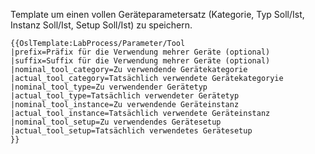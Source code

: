 <noinclude>Template um einen vollen Geräteparametersatz (Kategorie, Typ Soll/Ist, Instanz Soll/Ist, Setup Soll/Ist) zu speichern.
<pre>
{{OslTemplate:LabProcess/Parameter/Tool
|prefix=Präfix für die Verwendung mehrer Geräte (optional)
|suffix=Suffix für die Verwendung mehrer Geräte (optional)
|nominal_tool_category=Zu verwendende Gerätekategorie
|actual_tool_category=Tatsächlich verwendete Gerätekategoryie
|nominal_tool_type=Zu verwendender Gerätetyp
|actual_tool_type=Tatsächlich verwendeter Gerätetyp
|nominal_tool_instance=Zu verwendende Geräteinstanz
|actual_tool_instance=Tatsächlich verwendete Geräteinstanz
|nominal_tool_setup=Zu verwendendes Gerätesetup
|actual_tool_setup=Tatsächlich verwendetes Gerätesetup
}}
</pre>
</noinclude><includeonly><!--

-->{{OslTemplate:LabProcess/Parameter
   |name={{{prefix|}}}DeviceCategory{{{suffix|}}}|type=Nominal |property=HasDeviceCategory |value={{{nominal_tool_category|}}}
}}<!--
-->{{OslTemplate:LabProcess/Parameter
   |name={{{prefix|}}}DeviceCategory{{{suffix|}}}|type=Actual |property=HasDeviceCategory |value={{{actual_tool_category|}}}
}}<!--
-->{{OslTemplate:LabProcess/Parameter
   |name={{{prefix|}}}DeviceType{{{suffix|}}}|type=Nominal |property=HasDeviceType |value={{{nominal_tool_type|}}}
}}<!--
-->{{OslTemplate:LabProcess/Parameter
   |name={{{prefix|}}}DeviceType{{{suffix|}}}|type=Actual |property=HasDeviceType |value={{{actual_tool_type|}}}
}}<!--
-->{{OslTemplate:LabProcess/Parameter
   |name={{{prefix|}}}DeviceInstance{{{suffix|}}}|type=Nominal |property=HasDeviceInstance |value={{{nominal_tool_instance|}}}
}}<!--
-->{{OslTemplate:LabProcess/Parameter
   |name={{{prefix|}}}DeviceInstance{{{suffix|}}}|type=Actual |property=HasDeviceInstance |value={{{actual_tool_instance|}}}
}}<!--
-->{{OslTemplate:LabProcess/Parameter
   |name={{{prefix|}}}DeviceSetup{{{suffix|}}}|type=Nominal |property=HasDeviceSetup |value={{{nominal_tool_setup|}}}
}}<!--
-->{{OslTemplate:LabProcess/Parameter
   |name={{{prefix|}}}DeviceSetup{{{suffix|}}}|type=Actual |property=HasDeviceSetup |value={{{actual_tool_setup|}}} |sep=,
}}<!--

--></includeonly>